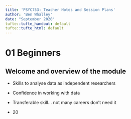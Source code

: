 ```yaml
---
title: 'PSYC753: Teacher Notes and Session Plans'
author: 'Ben Whalley'
date: "September 2020"
tufte::tufte_handout: default
tufte::tufte_html: default
---
```





# 01 Beginners


## Welcome and overview of the module


- Skills to analyse data as independent researchers
- Confidence in working with data
- Transferable skill... not many careers don't need it





- 20
